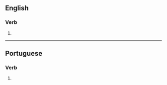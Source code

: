 ==English==

===Verb===
{{head|en|verb form}}

# {{en-third-person singular of|volatilize}}

----

==Portuguese==

===Verb===
{{head|pt|verb form}}

# {{pt-verb form of|volatilizar}}
